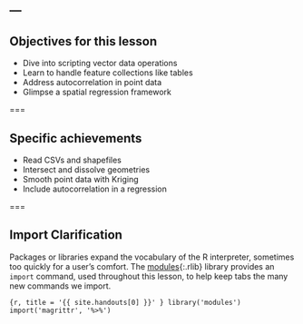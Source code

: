 ---
---

## Objectives for this lesson

- Dive into scripting vector data operations
- Learn to handle feature collections like tables
- Address autocorrelation in point data
- Glimpse a spatial regression framework

===

## Specific achievements

- Read CSVs and shapefiles
- Intersect and dissolve geometries
- Smooth point data with Kriging
- Include autocorrelation in a regression

===

## Import Clarification

Packages or libraries expand the vocabulary of the R interpreter, sometimes too
quickly for a user's comfort. The [modules](){:.rlib} library provides an `import`
command, used throughout this lesson, to help keep tabs the many new commands we
import.

```{r, title = '{{ site.handouts[0] }}' }
library('modules')
import('magrittr', '%>%')
```
